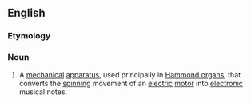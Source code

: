 ==English==
{{wikipedia}}

===Etymology===
{{compound|en|tone|wheel}}

===Noun===
{{en-noun}}

# A [[mechanical]] [[apparatus]], used principally in [[Hammond organ]]s, that converts the [[spin]]ning movement of an [[electric]] [[motor]] into [[electronic]] musical notes.